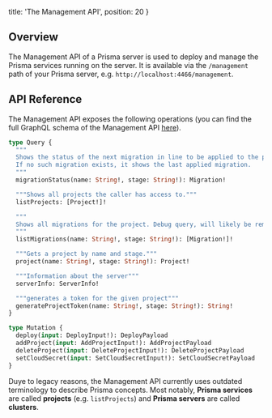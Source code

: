 
  title: 'The Management API',
  position: 20
}

## Overview

The Management API of a Prisma server is used to deploy and manage the Prisma services running on the server. It is available via the `/management` path of your Prisma server, e.g. `http://localhost:4466/management`.

## API Reference

The Management API exposes the following operations (you can find the full GraphQL schema of the Management API [here](https://gist.github.com/nikolasburk/a1421fc218f00b6f552cc455ae309af0)).

```graphql
type Query {
  """
  Shows the status of the next migration in line to be applied to the project.
  If no such migration exists, it shows the last applied migration.
  """
  migrationStatus(name: String!, stage: String!): Migration!

  """Shows all projects the caller has access to."""
  listProjects: [Project!]!

  """
  Shows all migrations for the project. Debug query, will likely be removed in the future.
  """
  listMigrations(name: String!, stage: String!): [Migration!]!

  """Gets a project by name and stage."""
  project(name: String!, stage: String!): Project!

  """Information about the server"""
  serverInfo: ServerInfo!

  """generates a token for the given project"""
  generateProjectToken(name: String!, stage: String!): String!
}

type Mutation {
  deploy(input: DeployInput!): DeployPayload
  addProject(input: AddProjectInput!): AddProjectPayload
  deleteProject(input: DeleteProjectInput!): DeleteProjectPayload
  setCloudSecret(input: SetCloudSecretInput!): SetCloudSecretPayload
}
```

<Warning>

Duye to legacy reasons, the Management API currently uses outdated terminology to describe Prisma concepts. Most notably, **Prisma services** are called **projects** (e.g. `listProjects`) and **Prisma servers** are called **clusters**.

</Warning>